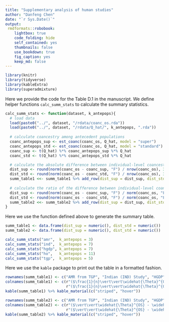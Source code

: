 ```yaml
---
title: "Supplementary analysis of human studies"
author: "Danfeng Chen"
date: "`r Sys.Date()`"
output: 
 rmdformats::robobook:
    lightbox: true
    code_folding: hide
    self_contained: yes
    thumbnails: false
    use_bookdown: true
    fig_caption: yes
    keep_md: false
---
```


```r
library(knitr)
library(tidyverse)
library(kableExtra)
library(superadmixture)
```

Here we provide the code for the Table D.1 in the manuscript. We define helper functions `calc_summ_stats` to calculate the summary statistics.

```r
calc_summ_stats <- function(dataset, k_antepops){
  # load data
  load(paste0("../", dataset, "/rdata/coanc_os.rda"))
  load(paste0("../", dataset, "/rdata/Q_hat/", k_antepops, ".rda"))
  
  # calculate coancestry among antecedent populations 
  coanc_antepops_sup <- est_coanc(coanc_os, Q_hat, model = "super")
  coanc_antepops_std <- est_coanc(coanc_os, Q_hat, model = "standard")
  coanc_sup <- t(Q_hat) %*% coanc_antepops_sup %*% Q_hat
  coanc_std <- t(Q_hat) %*% coanc_antepops_std %*% Q_hat

  # calculate the absolute difference between individual-level coancestry
  dist_sup <- round(norm(coanc_os - coanc_sup, "F") / nrow(coanc_os), 3)
  dist_std <- round(norm(coanc_os - coanc_std, "F") / nrow(coanc_os), 3)
  summ_table1 <<- summ_table1 %>% add_row(dist_sup = dist_sup, dist_std = dist_std)
  
  # calculate the ratio of the difference between individual-level coancestry
  dist_sup <- round(norm(coanc_os - coanc_sup, "F") / norm(coanc_os, "F"), 3)
  dist_std <- round(norm(coanc_os - coanc_std, "F") / norm(coanc_os, "F"), 3)
  summ_table2 <<- summ_table2 %>% add_row(dist_sup = dist_sup, dist_std = dist_std)
}
```

Here we use the function defined above to generate the summary table. 

```r
summ_table1 <- data.frame(dist_sup = numeric(), dist_std = numeric())
summ_table2 <- data.frame(dist_sup = numeric(), dist_std = numeric())

calc_summ_stats("amr",  k_antepops = 3)
calc_summ_stats("ind",  k_antepops = 7)
calc_summ_stats("hgdp", k_antepops = 7)
calc_summ_stats("ho",   k_antepops = 11)
calc_summ_stats("tgp",  k_antepops = 5)
```

Here we use the `kable` package to print out the table in a formatted fashion.
```r
rownames(summ_table1) <- c("AMR from TGP", "Indian (IND) Study", "HGDP", "Human Origins (HO) Study", "TGP")
colnames(summ_table1) <- c(r"($\frac{1}{n}\vert\vert\widehat{\Theta}^{OS} - \widehat{\Theta}^{sup}\vert\vert_F$)",
                           r"($\frac{1}{n}\vert\vert\widehat{\Theta}^{OS} - \widehat{\Theta}^{std}\vert\vert_F$)")
kable(summ_table1) %>% kable_material(c("striped", "hover"))

rownames(summ_table2) <- c("AMR from TGP", "Indian (IND) Study", "HGDP", "Human Origins (HO) Study", "TGP")
colnames(summ_table2) <- c(r"($\vert\vert\widehat{\Theta}^{OS} - \widehat{\Theta}^{sup}\vert\vert_F / \vert\vert\widehat{\Theta}^{OS}\vert\vert_F$)",
                           r"($\vert\vert\widehat{\Theta}^{OS} - \widehat{\Theta}^{std}\vert\vert_F / \vert\vert\widehat{\Theta}^{OS}\vert\vert_F$)")
kable(summ_table2) %>% kable_material(c("striped", "hover"))
```
